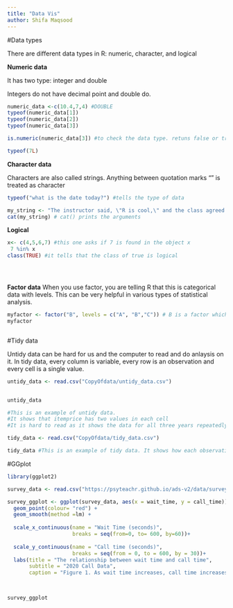 ```yaml
---
title: "Data Vis"
author: Shifa Maqsood
---
```


#Data types

There are different data types in R: numeric, character, and logical

**Numeric data**

It has two type: integer and double

Integers do not have decimal point and double do.

```r
numeric_data <-c(10.4,7,4) #DOUBLE
typeof(numeric_data[1])
typeof(numeric_data[2])
typeof(numeric_data[3])

is.numeric(numeric_data[3]) #to check the data type. retuns false or true

typeof(7L)

```

**Character data**

Characters are also called strings. Anything between quotation marks "" is treated as character

```r

typeof("what is the date today?") #tells the type of data

my_string <- "The instructor said, \"R is cool,\" and the class agreed."
cat(my_string) # cat() prints the arguments


```

**Logical**

```r
x<- c(4,5,6,7) #this one asks if 7 is found in the object x
 7 %in% x 
class(TRUE) #it tells that the class of true is logical





```

**Factor data** When you use factor, you are telling R that this is categorical data with levels. This can be very helpful in various types of statistical analysis.

```r

myfactor <- factor("B", levels = c("A", "B","C")) # B is a factor which has three levels A,B and C
myfactor 



```

#Tidy data

Untidy data can be hard for us and the computer to read and do anlaysis on it. In tidy data, every column is variable, every row is an observation and every cell is a single value.

```r

untidy_data <- read.csv("CopyOfdata/untidy_data.csv")


untidy_data

#This is an example of untidy data. 
#It shows that itemprice has two values in each cell
#It is hard to read as it shows the data for all three years repeatedly which can be confusing to analyze.

```

```r

tidy_data <- read.csv("CopyOfdata/tidy_data.csv")

tidy_data #This is an example of tidy data. It shows how each observatio ihas its own row and each value has its own cell.

```

#GGplot

```r
library(ggplot2)

survey_data <- read.csv("https://psyteachr.github.io/ads-v2/data/survey_data.csv")

survey_ggplot <- ggplot(survey_data, aes(x = wait_time, y = call_time)) +
  geom_point(colour= "red") +
  geom_smooth(method =lm) + 
  
  scale_x_continuous(name = "Wait Time (seconds)",
                     breaks = seq(from=0, to= 600, by=60))+
  
  scale_y_continuous(name = "Call time (seconds)",
                     breaks = seq(from = 0, to = 600, by = 30))+
  labs(title = "The relationship between wait time and call time",
       subtitle = "2020 Call Data",
       caption = "Figure 1. As wait time increases, call time increases.")
  


survey_ggplot


```
